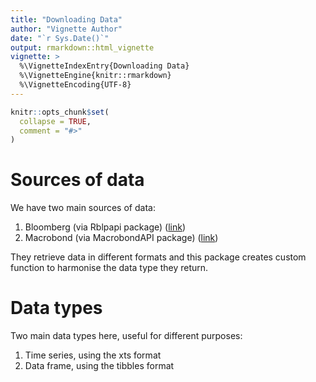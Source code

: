 ```yaml
---
title: "Downloading Data"
author: "Vignette Author"
date: "`r Sys.Date()`"
output: rmarkdown::html_vignette
vignette: >
  %\VignetteIndexEntry{Downloading Data}
  %\VignetteEngine{knitr::rmarkdown}
  %\VignetteEncoding{UTF-8}
---
```


```r
knitr::opts_chunk$set(
  collapse = TRUE,
  comment = "#>"
)
```

# Sources of data

We have two main sources of data: 

1. Bloomberg (via Rblpapi package) ([link](http://dirk.eddelbuettel.com/code/rblpapi.html))
2. Macrobond (via MacrobondAPI package) ([link](https://help.macrobond.com/technical-information/the-macrobond-api-for-r/))

They retrieve data in different formats and this package creates custom function to harmonise the data type they return.

# Data types

Two main data types here, useful for different purposes:

1. Time series, using the xts format
2. Data frame, using the tibbles format

